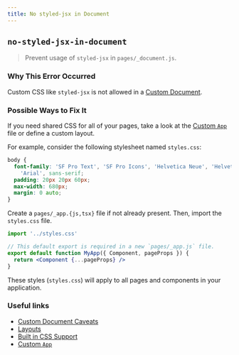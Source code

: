 ```yaml
---
title: No styled-jsx in Document
---
```


## `no-styled-jsx-in-document`

> Prevent usage of `styled-jsx` in `pages/_document.js`.

### Why This Error Occurred

Custom CSS like `styled-jsx` is not allowed in a [Custom Document](https://nextjs.org/docs/advanced-features/custom-document).

### Possible Ways to Fix It

If you need shared CSS for all of your pages, take a look at the [Custom `App`](https://nextjs.org/docs/advanced-features/custom-app) file or define a custom layout.

For example, consider the following stylesheet named `styles.css`:

```css
body {
  font-family: 'SF Pro Text', 'SF Pro Icons', 'Helvetica Neue', 'Helvetica',
    'Arial', sans-serif;
  padding: 20px 20px 60px;
  max-width: 680px;
  margin: 0 auto;
}
```

Create a `pages/_app.{js,tsx}` file if not already present. Then, import the `styles.css` file.

```jsx
import '../styles.css'

// This default export is required in a new `pages/_app.js` file.
export default function MyApp({ Component, pageProps }) {
  return <Component {...pageProps} />
}
```

These styles (`styles.css`) will apply to all pages and components in your application.

### Useful links

- [Custom Document Caveats](https://nextjs.org/docs/advanced-features/custom-document#caveats)
- [Layouts](https://nextjs.org/docs/basic-features/layouts)
- [Built in CSS Support](https://nextjs.org/docs/basic-features/built-in-css-support)
- [Custom `App`](https://nextjs.org/docs/advanced-features/custom-app)
